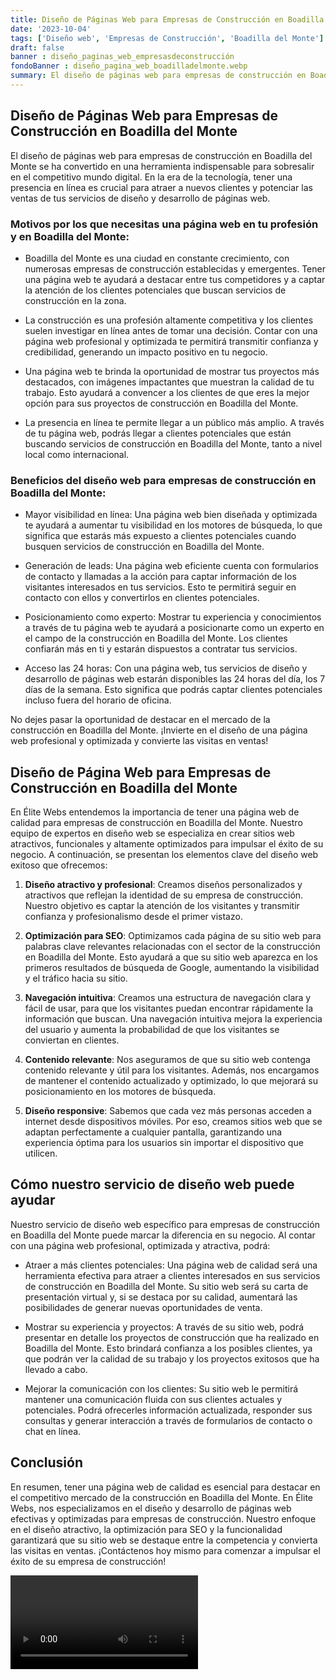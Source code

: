 ```yaml
---
title: Diseño de Páginas Web para Empresas de Construcción en Boadilla del Monte
date: '2023-10-04'
tags: ['Diseño web', 'Empresas de Construcción', 'Boadilla del Monte']
draft: false
banner : diseño_paginas_web_empresasdeconstrucción
fondoBanner : diseño_pagina_web_boadilladelmonte.webp
summary: El diseño de páginas web para empresas de construcción en Boadilla del Monte se ha convertido en una herramienta indispensable para sobresalir en el competitivo mundo digital. En la era de la tecnología, tener una presencia en línea es crucial para atraer a nuevos clientes y potenciar las ventas de tus servicios de diseño y desarrollo de páginas web.
---
```


## Diseño de Páginas Web para Empresas de Construcción en Boadilla del Monte

El diseño de páginas web para empresas de construcción en Boadilla del Monte se ha convertido en una herramienta indispensable para sobresalir en el competitivo mundo digital. En la era de la tecnología, tener una presencia en línea es crucial para atraer a nuevos clientes y potenciar las ventas de tus servicios de diseño y desarrollo de páginas web.

### Motivos por los que necesitas una página web en tu profesión y en Boadilla del Monte:

- Boadilla del Monte es una ciudad en constante crecimiento, con numerosas empresas de construcción establecidas y emergentes. Tener una página web te ayudará a destacar entre tus competidores y a captar la atención de los clientes potenciales que buscan servicios de construcción en la zona.

- La construcción es una profesión altamente competitiva y los clientes suelen investigar en línea antes de tomar una decisión. Contar con una página web profesional y optimizada te permitirá transmitir confianza y credibilidad, generando un impacto positivo en tu negocio.

- Una página web te brinda la oportunidad de mostrar tus proyectos más destacados, con imágenes impactantes que muestran la calidad de tu trabajo. Esto ayudará a convencer a los clientes de que eres la mejor opción para sus proyectos de construcción en Boadilla del Monte.

- La presencia en línea te permite llegar a un público más amplio. A través de tu página web, podrás llegar a clientes potenciales que están buscando servicios de construcción en Boadilla del Monte, tanto a nivel local como internacional.

### Beneficios del diseño web para empresas de construcción en Boadilla del Monte:

- Mayor visibilidad en línea: Una página web bien diseñada y optimizada te ayudará a aumentar tu visibilidad en los motores de búsqueda, lo que significa que estarás más expuesto a clientes potenciales cuando busquen servicios de construcción en Boadilla del Monte.

- Generación de leads: Una página web eficiente cuenta con formularios de contacto y llamadas a la acción para captar información de los visitantes interesados en tus servicios. Esto te permitirá seguir en contacto con ellos y convertirlos en clientes potenciales.

- Posicionamiento como experto: Mostrar tu experiencia y conocimientos a través de tu página web te ayudará a posicionarte como un experto en el campo de la construcción en Boadilla del Monte. Los clientes confiarán más en ti y estarán dispuestos a contratar tus servicios.

- Acceso las 24 horas: Con una página web, tus servicios de diseño y desarrollo de páginas web estarán disponibles las 24 horas del día, los 7 días de la semana. Esto significa que podrás captar clientes potenciales incluso fuera del horario de oficina.

No dejes pasar la oportunidad de destacar en el mercado de la construcción en Boadilla del Monte. ¡Invierte en el diseño de una página web profesional y optimizada y convierte las visitas en ventas!

<GifSeo />

<Cta />

## Diseño de Página Web para Empresas de Construcción en Boadilla del Monte

En Élite Webs entendemos la importancia de tener una página web de calidad para empresas de construcción en Boadilla del Monte. Nuestro equipo de expertos en diseño web se especializa en crear sitios web atractivos, funcionales y altamente optimizados para impulsar el éxito de su negocio. A continuación, se presentan los elementos clave del diseño web exitoso que ofrecemos:

1. **Diseño atractivo y profesional**: Creamos diseños personalizados y atractivos que reflejan la identidad de su empresa de construcción. Nuestro objetivo es captar la atención de los visitantes y transmitir confianza y profesionalismo desde el primer vistazo.

2. **Optimización para SEO**: Optimizamos cada página de su sitio web para palabras clave relevantes relacionadas con el sector de la construcción en Boadilla del Monte. Esto ayudará a que su sitio web aparezca en los primeros resultados de búsqueda de Google, aumentando la visibilidad y el tráfico hacia su sitio.

3. **Navegación intuitiva**: Creamos una estructura de navegación clara y fácil de usar, para que los visitantes puedan encontrar rápidamente la información que buscan. Una navegación intuitiva mejora la experiencia del usuario y aumenta la probabilidad de que los visitantes se conviertan en clientes.

4. **Contenido relevante**: Nos aseguramos de que su sitio web contenga contenido relevante y útil para los visitantes. Además, nos encargamos de mantener el contenido actualizado y optimizado, lo que mejorará su posicionamiento en los motores de búsqueda.

5. **Diseño responsive**: Sabemos que cada vez más personas acceden a internet desde dispositivos móviles. Por eso, creamos sitios web que se adaptan perfectamente a cualquier pantalla, garantizando una experiencia óptima para los usuarios sin importar el dispositivo que utilicen.

## Cómo nuestro servicio de diseño web puede ayudar

Nuestro servicio de diseño web específico para empresas de construcción en Boadilla del Monte puede marcar la diferencia en su negocio. Al contar con una página web profesional, optimizada y atractiva, podrá:

- Atraer a más clientes potenciales: Una página web de calidad será una herramienta efectiva para atraer a clientes interesados en sus servicios de construcción en Boadilla del Monte. Su sitio web será su carta de presentación virtual y, si se destaca por su calidad, aumentará las posibilidades de generar nuevas oportunidades de venta.

- Mostrar su experiencia y proyectos: A través de su sitio web, podrá presentar en detalle los proyectos de construcción que ha realizado en Boadilla del Monte. Esto brindará confianza a los posibles clientes, ya que podrán ver la calidad de su trabajo y los proyectos exitosos que ha llevado a cabo.

- Mejorar la comunicación con los clientes: Su sitio web le permitirá mantener una comunicación fluida con sus clientes actuales y potenciales. Podrá ofrecerles información actualizada, responder sus consultas y generar interacción a través de formularios de contacto o chat en línea.

## Conclusión

En resumen, tener una página web de calidad es esencial para destacar en el competitivo mercado de la construcción en Boadilla del Monte. En Élite Webs, nos especializamos en el diseño y desarrollo de páginas web efectivas y optimizadas para empresas de construcción. Nuestro enfoque en el diseño atractivo, la optimización para SEO y la funcionalidad garantizará que su sitio web se destaque entre la competencia y convierta las visitas en ventas. ¡Contáctenos hoy mismo para comenzar a impulsar el éxito de su empresa de construcción!

<Video />

<CtaBot job='Empresas de Construcción' city='Boadilla del Monte'/>

<Gmaps query='Boadilla del Monte+españa+maps' />